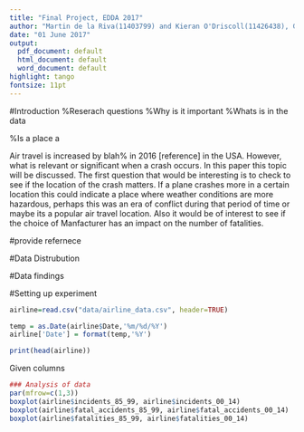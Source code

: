 ```yaml
---
title: "Final Project, EDDA 2017"
author: "Martin de la Riva(11403799) and Kieran O'Driscoll(11426438), Group 23"
date: "01 June 2017"
output:
  pdf_document: default
  html_document: default
  word_document: default
highlight: tango
fontsize: 11pt
---
```


#Introduction
%Reserach questions
%Why is it important
%Whats is in the data

%Is a place a 

Air travel is increased by blah% in 2016 [reference] in the USA. However, what is relevant or significant when a crash occurs. In this paper this topic will be discussed. The first question that would be interesting is to check to see if the location of the crash matters. If a plane crashes more in a certain location this could  indicate a place where weather conditions are more hazardous, perhaps this was an era of conflict during that period of time or maybe its a popular air travel location. Also it would be of interest to see if the choice of Manfacturer has an impact on the number of fatalities.



  #provide refernece
  
#Data Distrubution

#Data findings

#Setting up experiment


```r
airline=read.csv("data/airline_data.csv", header=TRUE)
```

```r
temp = as.Date(airline$Date,'%m/%d/%Y')
airline['Date'] = format(temp,'%Y')

print(head(airline))
```

Given columns

```r
### Analysis of data
par(mfrow=c(1,3))
boxplot(airline$incidents_85_99, airline$incidents_00_14)
boxplot(airline$fatal_accidents_85_99, airline$fatal_accidents_00_14)
boxplot(airline$fatalities_85_99, airline$fatalities_00_14)

```
